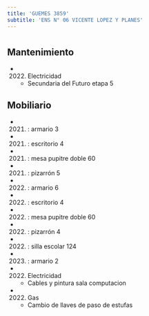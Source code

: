 ```yaml
---
title: 'GUEMES 3859'
subtitle: 'ENS N° 06 VICENTE LOPEZ Y PLANES'
---
```


#


## Mantenimiento

*  (2022) Electricidad 
    + Secundaria del Futuro etapa 5


## Mobiliario

*  (2021) : armario 3 

*  (2021) : escritorio 4 

*  (2021) : mesa pupitre doble 60 

*  (2021) : pizarrón 5 

*  (2022) : armario 6 

*  (2022) : escritorio 4 

*  (2022) : mesa pupitre doble 60 

*  (2022) : pizarrón 4 

*  (2022) : silla escolar 124 

*  (2023) : armario 2 




*  (2022) Electricidad 
    + Cables y pintura sala computacion

*  (2022) Gas 
    + Cambio de llaves de paso de estufas



